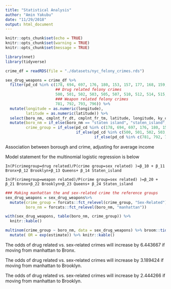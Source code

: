 ```yaml
---
title: "Statistical Analysis"
author: "Amin Yakubu"
date: "11/29/2018"
output: html_document
---
```


```r
knitr::opts_chunk$set(echo = TRUE)
knitr::opts_chunk$set(warning = TRUE)
knitr::opts_chunk$set(message = TRUE)
```

```r
library(nnet)
library(tidyverse)

```

```r

crime_df = readRDS(file = "./datasets/nyc_felony_crimes.rds") 

sex_drug_weapons = crime_df %>% 
  filter(pd_cd %in% c(178, 694, 697, 176, 180, 153, 157, 177, 168, 159, 166, 164, 179, 155, 586, 696, # Sex related felony crimes
                      ## Drug related felony crimes
                      500, 501, 502, 503, 505, 507, 510, 512, 514, 515, 519, 520, 521, 523, 524, 529, 530, 531, 532, 568, 570,
                      ### Weapon related felony crimes
                      781, 792, 793, 796)) %>% 
  mutate(longitude = as.numeric(longitude),
         latitude = as.numeric(latitude)) %>% 
  select(boro_nm, cmplnt_fr_dt, cmplnt_fr_tm, latitude, longitude, ky_cd, ofns_desc, pd_cd, pd_desc, vic_race, vic_sex, year, prem_typ_desc) %>% 
  mutate(boro_nm = if_else(boro_nm == "staten island", "staten_island", boro_nm),
         crime_group = if_else(pd_cd %in% c(178, 694, 697, 176, 180, 153, 157, 177, 168, 159, 166, 164, 179, 155, 586, 696), "Sex-Related", 
                               if_else(pd_cd %in% c(500, 501, 502, 503, 505, 507, 510, 512, 514, 515, 519, 520, 521, 523, 524, 529, 530, 531, 532, 568, 570), "Drug-Related", 
                                       if_else(pd_cd %in% c(781, 792, 793, 796), "Weapon-Related", pd_cd))))
```

Association between borough and crime, adjusting for average income

Model statement for the multinomial logistic regression is below 

`In(P(crimegroup=drug related)/P(crime group=sex related) )=β_10 + β_11 Bronx+β_12 Brooklyn+β_13 Queens+ β_14 Staten_island`

`In(P(crimegroup=weapon related)/P(crime group=sex related) )=β_20 + β_21 Bronx+β_22 Brooklyn+β_23 Queens+ β_24 Staten_island`


```r
### Making manhattan the and sex-related crime the reference groups 
sex_drug_weapons = sex_drug_weapons%>%
  mutate(crime_group = forcats::fct_relevel(crime_group, "Sex-Related"),
         boro_nm = forcats::fct_relevel(boro_nm, "manhattan"))

```

```r
with(sex_drug_weapons, table(boro_nm, crime_group)) %>%
  knitr::kable()
```

```r
multinom(crime_group ~ boro_nm, data = sex_drug_weapons) %>% broom::tidy() %>% 
  mutate( OR = exp(estimate)) %>% knitr::kable()
```

The odds of drug related vs. sex-related crimes will increase by 6.443667 if moving from manhattan to Bronx. 

The odds of drug related vs. sex-related crimes will increase by 3.189424 if moving from manhattan to Brooklyn.

The odds of drug related vs. sex-related crimes will increase by 2.444266 if moving from manhattan to Brooklyn.

